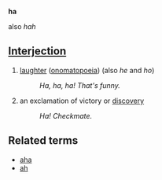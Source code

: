 '''ha'''
;also ''hah''
==[[Interjection]]==
# [[laugh]]ter ([[onomatopoeia]]) (also ''he'' and ''ho'')
#: ''Ha, ha, ha!  That's funny.''
# an exclamation of victory or [[discover]]y
#: ''Ha! Checkmate.''

==Related terms==
*[[aha]]
*[[ah]]